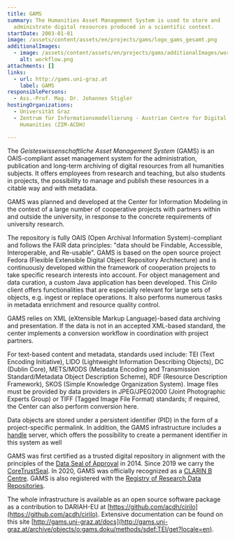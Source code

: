 ```yaml
---
title: GAMS
summary: The Humanities Asset Management System is used to store and
  administrate digital resources produced in a scientific context.
startDate: 2003-01-01
image: /assets/content/assets/en/projects/gams/logo_gams_gesamt.png
additionalImages:
  - image: /assets/content/assets/en/projects/gams/additionalImages/workflow.png
    alt: workflow.png
attachments: []
links:
  - url: http://gams.uni-graz.at
    label: GAMS
responsiblePersons:
  - Ass.-Prof. Mag. Dr. Johannes Stigler
hostingOrganizations:
  - Universität Graz
  - Zentrum für Informationsmodellierung - Austrian Centre for Digital
    Humanities (ZIM-ACDH)

---
```

The _Geisteswissenschaftliche Asset Management System_ (GAMS) is an OAIS-compliant asset management system for the administration, publication and long-term archiving of digital resources from all humanities subjects. It offers employees from research and teaching, but also students in projects, the possibility to manage and publish these resources in a citable way and with metadata.

GAMS was planned and developed at the Center for Information Modeling in the context of a large number of cooperative projects with partners within and outside the university, in response to the concrete requirements of university research.

The repository is fully OAIS (Open Archival Information System)-compliant and follows the FAIR data principles: "data should be Findable, Accessible, Interoperable, and Re-usable".
GAMS is based on the open source project Fedora (Flexible Extensible Digital Object Repository Architecture) and is continuously developed within the framework of cooperation projects to take specific research interests into account. For object management and data curation, a custom Java application has been developed. This _Cirilo_ client offers functionalities that are especially relevant for large sets of objects, e.g. ingest or replace operations. It also performs numerous tasks in metadata enrichment and resource quality control.

GAMS relies on XML (eXtensible Markup Language)-based data archiving and presentation. If the data is not in an accepted XML-based standard, the center implements a conversion workflow in coordination with project partners.

For text-based content and metadata, standards used include: TEI (Text Encoding Initiative), LIDO (Lightweight Information Describing Objects), DC (Dublin Core), METS/MODS (Metadata Encoding and Transmission Standard/Metadata Object Description Scheme), RDF (Resource Description Framework), SKOS (Simple Knowledge Organization System). Image files must be provided by data providers in JPEG/JPEG2000 (Joint Photographic Experts Group) or TIFF (Tagged Image File Format) standards; if required, the Center can also perform conversion here.

Data objects are stored under a persistent identifier (PID) in the form of a project-specific permalink. In addition, the GAMS infrastructure includes a [handle](http://handle.net/) server, which offers the possibility to create a permanent identifier in this system as well

GAMS was first certified as a trusted digital repository in alignment with the principles of the [Data Seal of Approval](https://assessment.datasealofapproval.org/assessment_143/seal/html/) in 2014. Since 2019 we carry the [CoreTrustSeal](https://www.coretrustseal.org/why-certification/certified-repositories/). In 2020, GAMS was officially recognized as a [CLARIN B Centre](http://hdl.handle.net/11372/DOC-160). GAMS is also registered with the [Registry of Research Data Repositories](https://www.re3data.org/repository/r3d100011339).

The whole infrastructure is available as an open source software package as a contribution to DARIAH-EU at [https://github.com/acdh/cirilo](https://github.com/acdh/cirilo). Extensive documentation can be found on this site [http://gams.uni-graz.at/docs](http://gams.uni-graz.at/archive/objects/o:gams.doku/methods/sdef:TEI/get?locale=en).
